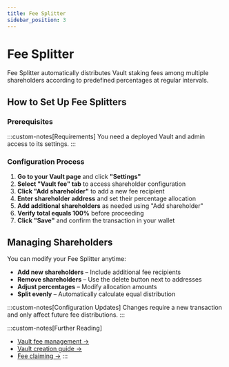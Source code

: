 ```yaml
---
title: Fee Splitter
sidebar_position: 3
---
```



# Fee Splitter

Fee Splitter automatically distributes Vault staking fees among multiple shareholders according to predefined percentages at regular intervals.

## How to Set Up Fee Splitters

### Prerequisites

:::custom-notes[Requirements]
You need a deployed Vault and admin access to its settings.
:::

### Configuration Process

1. **Go to your Vault page** and click **"Settings"**
2. **Select "Vault fee" tab** to access shareholder configuration
3. **Click "Add shareholder"** to add a new fee recipient
4. **Enter shareholder address** and set their percentage allocation
5. **Add additional shareholders** as needed using "Add shareholder"
6. **Verify total equals 100%** before proceeding
7. **Click "Save"** and confirm the transaction in your wallet

## Managing Shareholders

You can modify your Fee Splitter anytime:

- **Add new shareholders** – Include additional fee recipients
- **Remove shareholders** – Use the delete button next to addresses
- **Adjust percentages** – Modify allocation amounts
- **Split evenly** – Automatically calculate equal distribution

:::custom-notes[Configuration Updates]
Changes require a new transaction and only affect future fee distributions.
:::

:::custom-notes[Further Reading]
- [Vault fee management →](/docs/protocol-concepts/Fees#vault-fees)
- [Vault creation guide →](/docs/guides/running-a-vault)
- [Fee claiming →](/docs/guides/running-a-vault)
:::
